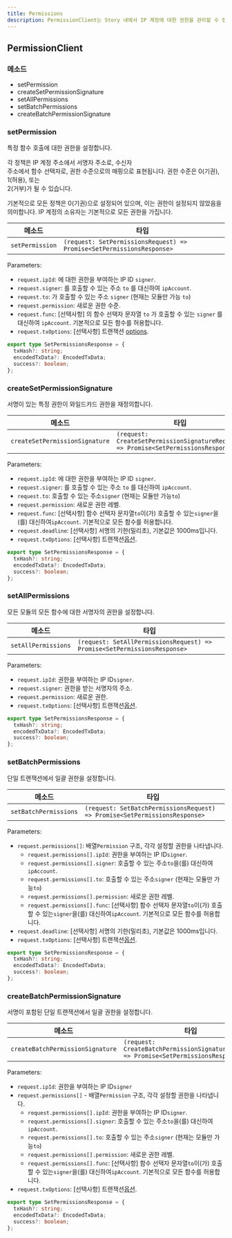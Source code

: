 ```yaml
---
title: Permissions
description: PermissionClient는 Story 내에서 IP 계정에 대한 권한을 관리할 수 있게 해줍니다.
---
```


## PermissionClient

### 메소드

* setPermission
* createSetPermissionSignature
* setAllPermissions
* setBatchPermissions
* createBatchPermissionSignature

### setPermission

특정 함수 호출에 대한 권한을 설정합니다.

각 정책은 IP 계정 주소에서 서명자 주소로, 수신자\
주소에서 함수 선택자로, 권한 수준으로의 매핑으로 표현됩니다. 권한 수준은 0(기권), 1(허용), 또는\
2(거부)가 될 수 있습니다.

기본적으로 모든 정책은 0(기권)으로 설정되어 있으며, 이는 권한이 설정되지 않았음을 의미합니다. IP 계정의 소유자는 기본적으로 모든 권한을 가집니다.

| 메소드             | 타입                                                                    |
| --------------- | --------------------------------------------------------------------- |
| `setPermission` | `(request: SetPermissionsRequest) => Promise<SetPermissionsResponse>` |

Parameters:

* `request.ipId`: 에 대한 권한을 부여하는 IP ID `signer`.
* `request.signer`: 를 호출할 수 있는 주소 `to` 를 대신하여 `ipAccount`.
* `request.to`: 가 호출할 수 있는 주소 `signer` (현재는 모듈만 가능 `to`)
* `request.permission`: 새로운 권한 수준.
* `request.func`: \[선택사항] 의 함수 선택자 문자열 `to` 가 호출할 수 있는 `signer` 를 대신하여 `ipAccount`. 기본적으로 모든 함수를 허용합니다.
* `request.txOptions`: \[선택사항] 트랜잭션 [options](https://github.com/storyprotocol/sdk/blob/main/packages/core-sdk/src/types/options.ts).

```typescript Response Type
export type SetPermissionsResponse = {
  txHash?: string;
  encodedTxData?: EncodedTxData;
  success?: boolean;
};
```

### createSetPermissionSignature

서명이 있는 특정 권한이 와일드카드 권한을 재정의합니다.

| 메소드                            | 타입                                                                                  |
| ------------------------------ | ----------------------------------------------------------------------------------- |
| `createSetPermissionSignature` | `(request: CreateSetPermissionSignatureRequest) => Promise<SetPermissionsResponse>` |

Parameters:

* `request.ipId`: 에 대한 권한을 부여하는 IP ID `signer`.
* `request.signer`: 를 호출할 수 있는 주소 `to` 를 대신하여 `ipAccount`.
* `request.to`: 호출할 수 있는 주소`signer` (현재는 모듈만 가능`to`)
* `request.permission`: 새로운 권한 레벨.
* `request.func`: \[선택사항] 함수 선택자 문자열`to`이(가) 호출할 수 있는`signer`을(를) 대신하여`ipAccount`. 기본적으로 모든 함수를 허용합니다.
* `request.deadline`: \[선택사항] 서명의 기한(밀리초), 기본값은 1000ms입니다.
* `request.txOptions`: \[선택사항] 트랜잭션[옵션](https://github.com/storyprotocol/sdk/blob/main/packages/core-sdk/src/types/options.ts).

```typescript Response Type
export type SetPermissionsResponse = {
  txHash?: string;
  encodedTxData?: EncodedTxData;
  success?: boolean;
};
```

### setAllPermissions

모든 모듈의 모든 함수에 대한 서명자의 권한을 설정합니다.

| 메소드                 | 타입                                                                       |
| ------------------- | ------------------------------------------------------------------------ |
| `setAllPermissions` | `(request: SetAllPermissionsRequest) => Promise<SetPermissionsResponse>` |

Parameters:

* `request.ipId`: 권한을 부여하는 IP ID`signer`.
* `request.signer`: 권한을 받는 서명자의 주소.
* `request.permission`: 새로운 권한.
* `request.txOptions`: \[선택사항] 트랜잭션[옵션](https://github.com/storyprotocol/sdk/blob/main/packages/core-sdk/src/types/options.ts).

```typescript Response Type
export type SetPermissionsResponse = {
  txHash?: string;
  encodedTxData?: EncodedTxData;
  success?: boolean;
};
```

### setBatchPermissions

단일 트랜잭션에서 일괄 권한을 설정합니다.

| 메소드                   | 타입                                                                         |
| --------------------- | -------------------------------------------------------------------------- |
| `setBatchPermissions` | `(request: SetBatchPermissionsRequest) => Promise<SetPermissionsResponse>` |

Parameters:

* `request.permissions[]`: 배열`Permission` 구조, 각각 설정할 권한을 나타냅니다.
  * `request.permissions[].ipId`: 권한을 부여하는 IP ID`signer`.
  * `request.permissions[].signer`: 호출할 수 있는 주소`to`을(를) 대신하여`ipAccount`.
  * `request.permissions[].to`: 호출할 수 있는 주소`signer` (현재는 모듈만 가능`to`)
  * `request.permissions[].permission`: 새로운 권한 레벨.
  * `request.permissions[].func`: \[선택사항] 함수 선택자 문자열`to`이(가) 호출할 수 있는`signer`을(를) 대신하여`ipAccount`. 기본적으로 모든 함수를 허용합니다.
* `request.deadline`: \[선택사항] 서명의 기한(밀리초), 기본값은 1000ms입니다.
* `request.txOptions`: \[선택사항] 트랜잭션[옵션](https://github.com/storyprotocol/sdk/blob/main/packages/core-sdk/src/types/options.ts).

```typescript Response Type
export type SetPermissionsResponse = {
  txHash?: string;
  encodedTxData?: EncodedTxData;
  success?: boolean;
};
```

### createBatchPermissionSignature

서명이 포함된 단일 트랜잭션에서 일괄 권한을 설정합니다.

| 메소드                              | 타입                                                                                    |
| -------------------------------- | ------------------------------------------------------------------------------------- |
| `createBatchPermissionSignature` | `(request: CreateBatchPermissionSignatureRequest) => Promise<SetPermissionsResponse>` |

Parameters:

* `request.ipId`: 권한을 부여하는 IP ID`signer`
* `request.permissions[]` - 배열`Permission` 구조, 각각 설정할 권한을 나타냅니다.
  * `request.permissions[].ipId`: 권한을 부여하는 IP ID`signer`.
  * `request.permissions[].signer`: 호출할 수 있는 주소`to`을(를) 대신하여`ipAccount`.
  * `request.permissions[].to`: 호출할 수 있는 주소`signer` (현재는 모듈만 가능`to`)
  * `request.permissions[].permission`: 새로운 권한 레벨.
  * `request.permissions[].func`: \[선택사항] 함수 선택자 문자열`to`이(가) 호출할 수 있는`signer`을(를) 대신하여`ipAccount`. 기본적으로 모든 함수를 허용합니다.
* `request.txOptions`: \[선택사항] 트랜잭션[옵션](https://github.com/storyprotocol/sdk/blob/main/packages/core-sdk/src/types/options.ts).

```typescript Response Type
export type SetPermissionsResponse = {
  txHash?: string;
  encodedTxData?: EncodedTxData;
  success?: boolean;
};
```
